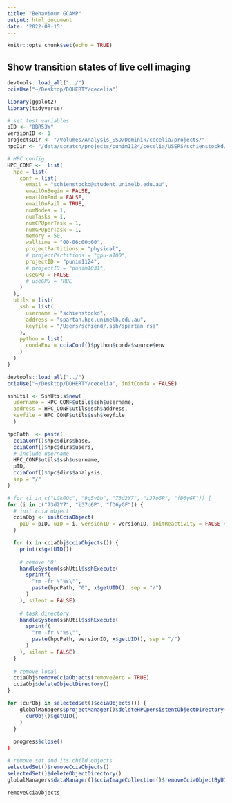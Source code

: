 ```yaml
---
title: "Behaviour GCAMP"
output: html_document
date: '2022-08-15'
---
```


```r
knitr::opts_chunk$set(echo = TRUE)
```

## Show transition states of live cell imaging

```r
devtools::load_all("../")
cciaUse("~/Desktop/DOHERTY/cecelia")

library(ggplot2)
library(tidyverse)
```

```r
# set test variables
pID <- "8BR53W"
versionID <- 1
projectsDir <- "/Volumes/Analysis_SSD/Dominik/cecelia/projects/"
hpcDir <- "/data/scratch/projects/punim1124/cecelia/USERS/schienstockd/"
```

```r
# HPC config
HPC_CONF <-  list(
  hpc = list(
    conf = list(
      email = "schienstockd@student.unimelb.edu.au",
      emailOnBegin = FALSE,
      emailOnEnd = FALSE,
      emailOnFail = TRUE,
      numNodes = 1,
      numTasks = 1,
      numCPUperTask = 1,
      numGPUperTask = 1,
      memory = 50,
      walltime = "00-06:00:00",
      projectPartitions = "physical",
      # projectPartitions = "gpu-a100",
      projectID = "punim1124",
      # projectID = "punim1031",
      useGPU = FALSE
      # useGPU = TRUE
    )
  ),
  utils = list(
    ssh = list(
      username = "schienstockd",
      address = "spartan.hpc.unimelb.edu.au",
      keyfile = "/Users/schiend/.ssh/spartan_rsa"
    ),
    python = list(
      condaEnv = cciaConf()$python$conda$source$env
    )
  )
)
```

```r
devtools::load_all("../")
cciaUse("~/Desktop/DOHERTY/cecelia", initConda = FALSE)

sshUtil <- SshUtils$new(
  username = HPC_CONF$utils$ssh$username,
  address = HPC_CONF$utils$ssh$address,
  keyfile = HPC_CONF$utils$ssh$keyfile
  )

hpcPath  <- paste(
  cciaConf()$hpc$dirs$base,
  cciaConf()$hpc$dirs$users,
  # include username
  HPC_CONF$utils$ssh$username,
  pID,
  cciaConf()$hpc$dirs$analysis,
  sep = "/"
)

# for (i in c("LGk0Oc", "9g5v0b", "73d2Y7", "i37o6P", "fD6yGF")) {
for (i in c("73d2Y7", "i37o6P", "fD6yGF")) {
  # init ccia object
  cciaObj <- initCciaObject(
    pID = pID, uID = i, versionID = versionID, initReactivity = FALSE # Skin
  )

  for (x in cciaObj$cciaObjects()) {
    print(x$getUID())
  
    # remove '0'
    handleSystem(sshUtil$sshExecute(
      sprintf(
        "rm -fr \"%s\"",
        paste(hpcPath, "0", x$getUID(), sep = "/")
      )
    ), silent = FALSE)
  
    # task directory
    handleSystem(sshUtil$sshExecute(
      sprintf(
        "rm -fr \"%s\"",
        paste(hpcPath, versionID, x$getUID(), sep = "/")
      )
    ), silent = FALSE)
  }
  
  # remove local
  cciaObj$removeCciaObjects(removeZero = TRUE)
  cciaObj$deleteObjectDirectory()
}
```


```r
for (curObj in selectedSet()$cciaObjects()) {
    globalManagers$projectManager()$deleteHPCpersistentObjectDirectory(
      curObj()$getUID()
    )
  }
  
  progress$close()
}

# remove set and its child objects
selectedSet()$removeCciaObjects()
selectedSet()$deleteObjectDirectory()
globalManagers$dataManager()$cciaImageCollection()$removeCciaObjectByUID(selectedSet()$getUID())

removeCciaObjects
```

